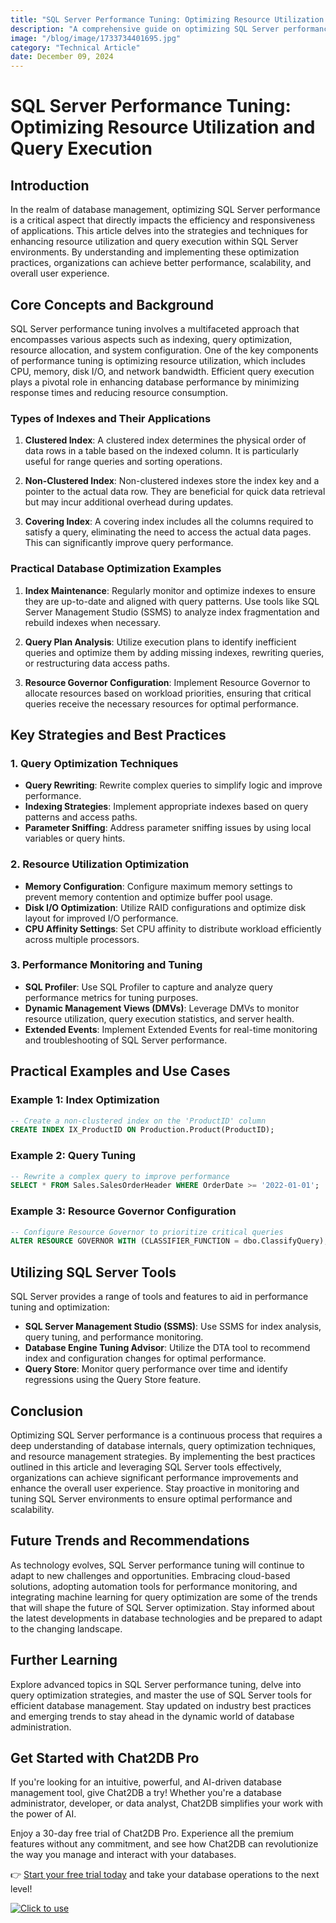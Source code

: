 ```yaml
---
title: "SQL Server Performance Tuning: Optimizing Resource Utilization and Query Execution"
description: "A comprehensive guide on optimizing SQL Server performance by maximizing resource utilization and improving query execution efficiency."
image: "/blog/image/1733734401695.jpg"
category: "Technical Article"
date: December 09, 2024
---
```


# SQL Server Performance Tuning: Optimizing Resource Utilization and Query Execution

## Introduction

In the realm of database management, optimizing SQL Server performance is a critical aspect that directly impacts the efficiency and responsiveness of applications. This article delves into the strategies and techniques for enhancing resource utilization and query execution within SQL Server environments. By understanding and implementing these optimization practices, organizations can achieve better performance, scalability, and overall user experience.

## Core Concepts and Background

SQL Server performance tuning involves a multifaceted approach that encompasses various aspects such as indexing, query optimization, resource allocation, and system configuration. One of the key components of performance tuning is optimizing resource utilization, which includes CPU, memory, disk I/O, and network bandwidth. Efficient query execution plays a pivotal role in enhancing database performance by minimizing response times and reducing resource consumption.

### Types of Indexes and Their Applications

1. **Clustered Index**: A clustered index determines the physical order of data rows in a table based on the indexed column. It is particularly useful for range queries and sorting operations.

2. **Non-Clustered Index**: Non-clustered indexes store the index key and a pointer to the actual data row. They are beneficial for quick data retrieval but may incur additional overhead during updates.

3. **Covering Index**: A covering index includes all the columns required to satisfy a query, eliminating the need to access the actual data pages. This can significantly improve query performance.

### Practical Database Optimization Examples

1. **Index Maintenance**: Regularly monitor and optimize indexes to ensure they are up-to-date and aligned with query patterns. Use tools like SQL Server Management Studio (SSMS) to analyze index fragmentation and rebuild indexes when necessary.

2. **Query Plan Analysis**: Utilize execution plans to identify inefficient queries and optimize them by adding missing indexes, rewriting queries, or restructuring data access paths.

3. **Resource Governor Configuration**: Implement Resource Governor to allocate resources based on workload priorities, ensuring that critical queries receive the necessary resources for optimal performance.

## Key Strategies and Best Practices

### 1. Query Optimization Techniques

- **Query Rewriting**: Rewrite complex queries to simplify logic and improve performance.
- **Indexing Strategies**: Implement appropriate indexes based on query patterns and access paths.
- **Parameter Sniffing**: Address parameter sniffing issues by using local variables or query hints.

### 2. Resource Utilization Optimization

- **Memory Configuration**: Configure maximum memory settings to prevent memory contention and optimize buffer pool usage.
- **Disk I/O Optimization**: Utilize RAID configurations and optimize disk layout for improved I/O performance.
- **CPU Affinity Settings**: Set CPU affinity to distribute workload efficiently across multiple processors.

### 3. Performance Monitoring and Tuning

- **SQL Profiler**: Use SQL Profiler to capture and analyze query performance metrics for tuning purposes.
- **Dynamic Management Views (DMVs)**: Leverage DMVs to monitor resource utilization, query execution statistics, and server health.
- **Extended Events**: Implement Extended Events for real-time monitoring and troubleshooting of SQL Server performance.

## Practical Examples and Use Cases

### Example 1: Index Optimization

```sql
-- Create a non-clustered index on the 'ProductID' column
CREATE INDEX IX_ProductID ON Production.Product(ProductID);
```

### Example 2: Query Tuning

```sql
-- Rewrite a complex query to improve performance
SELECT * FROM Sales.SalesOrderHeader WHERE OrderDate >= '2022-01-01';
```

### Example 3: Resource Governor Configuration

```sql
-- Configure Resource Governor to prioritize critical queries
ALTER RESOURCE GOVERNOR WITH (CLASSIFIER_FUNCTION = dbo.ClassifyQuery);
```

## Utilizing SQL Server Tools

SQL Server provides a range of tools and features to aid in performance tuning and optimization:

- **SQL Server Management Studio (SSMS)**: Use SSMS for index analysis, query tuning, and performance monitoring.
- **Database Engine Tuning Advisor**: Utilize the DTA tool to recommend index and configuration changes for optimal performance.
- **Query Store**: Monitor query performance over time and identify regressions using the Query Store feature.

## Conclusion

Optimizing SQL Server performance is a continuous process that requires a deep understanding of database internals, query optimization techniques, and resource management strategies. By implementing the best practices outlined in this article and leveraging SQL Server tools effectively, organizations can achieve significant performance improvements and enhance the overall user experience. Stay proactive in monitoring and tuning SQL Server environments to ensure optimal performance and scalability.

## Future Trends and Recommendations

As technology evolves, SQL Server performance tuning will continue to adapt to new challenges and opportunities. Embracing cloud-based solutions, adopting automation tools for performance monitoring, and integrating machine learning for query optimization are some of the trends that will shape the future of SQL Server optimization. Stay informed about the latest developments in database technologies and be prepared to adapt to the changing landscape.

## Further Learning

Explore advanced topics in SQL Server performance tuning, delve into query optimization strategies, and master the use of SQL Server tools for efficient database management. Stay updated on industry best practices and emerging trends to stay ahead in the dynamic world of database administration.


## Get Started with Chat2DB Pro

If you're looking for an intuitive, powerful, and AI-driven database management tool, give Chat2DB a try! Whether you're a database administrator, developer, or data analyst, Chat2DB simplifies your work with the power of AI.

Enjoy a 30-day free trial of Chat2DB Pro. Experience all the premium features without any commitment, and see how Chat2DB can revolutionize the way you manage and interact with your databases.

👉 [Start your free trial today](https://chat2db.ai/pricing) and take your database operations to the next level!


[![Click to use](/image/blog/bg/chat2db.jpg)](https://chat2db.ai/)
